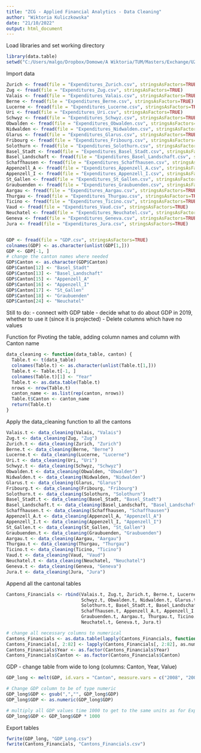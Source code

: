 ---
title: "ZCG - Applied Financial Analytics - Data Cleaning"
author: "Wiktoria Kuliczkowska"
date: "21/10/2022"
output: html_document
---
Load libraries and set working directory
```{r}
library(data.table)
setwd("C:/Users/malgo/Dropbox/Domowe/A Wiktoria/TUM/Masters/Exchange/UZH - classes/Applied Financial Analytics/Data")
```

Import data
```{r}
Zurich <- fread(file = "Expenditures_Zurich.csv", stringsAsFactors=TRUE) 
Zug <- fread(file = "Expenditures_Zug.csv", stringsAsFactors=TRUE) 
Valais <- fread(file = "Expenditures_Valais.csv", stringsAsFactors=TRUE) 
Berne <- fread(file = "Expenditures_Berne.csv", stringsAsFactors=TRUE) 
Lucerne <- fread(file = "Expenditures_Lucerne.csv", stringsAsFactors=TRUE) 
Uri <- fread(file = "Expenditures_Uri.csv", stringsAsFactors=TRUE) 
Schwyz <- fread(file = "Expenditures_Schwyz.csv", stringsAsFactors=TRUE) 
Obwalden <- fread(file = "Expenditures_Obwalden.csv", stringsAsFactors=TRUE) 
Nidwalden <- fread(file = "Expenditures_Nidwalden.csv", stringsAsFactors=TRUE) 
Glarus <- fread(file = "Expenditures_Glarus.csv", stringsAsFactors=TRUE) 
Fribourg <- fread(file = "Expenditures_Fribourg.csv", stringsAsFactors=TRUE) 
Solothurn <- fread(file = "Expenditures_Solothurn.csv", stringsAsFactors=TRUE) 
Basel_Stadt <- fread(file = "Expenditures_Basel_Stadt.csv", stringsAsFactors=TRUE) 
Basel_Landschaft <- fread(file = "Expenditures_Basel_Landschaft.csv", stringsAsFactors=TRUE) 
Schaffhausen <- fread(file = "Expenditures_Schaffhausen.csv", stringsAsFactors=TRUE) 
Appenzell_A <- fread(file = "Expenditures_Appenzell_A.csv", stringsAsFactors=TRUE) 
Appenzell_I <- fread(file = "Expenditures_Appenzell_I.csv", stringsAsFactors=TRUE) 
St_Gallen <- fread(file = "Expenditures_St_Gallen.csv", stringsAsFactors=TRUE)
Graubuenden <- fread(file = "Expenditures_Graubuenden.csv", stringsAsFactors=TRUE) 
Aargau <- fread(file = "Expenditures_Aargau.csv", stringsAsFactors=TRUE) 
Thurgau <- fread(file = "Expenditures_Thurgau.csv", stringsAsFactors=TRUE) 
Ticino <- fread(file = "Expenditures_Ticino.csv", stringsAsFactors=TRUE) 
Vaud <- fread(file = "Expenditures_Vaud.csv", stringsAsFactors=TRUE) 
Neuchatel <- fread(file = "Expenditures_Neuchatel.csv", stringsAsFactors=TRUE) 
Geneva <- fread(file = "Expenditures_Geneva.csv", stringsAsFactors=TRUE) 
Jura <- fread(file = "Expenditures_Jura.csv", stringsAsFactors=TRUE) 


GDP <- fread(file = "GDP.csv", stringsAsFactors=TRUE) 
colnames(GDP) <- as.character(unlist(GDP[1,]))
GDP <- GDP[-1, ]
# change the canton names where needed
GDP$Canton <- as.character(GDP$Canton)
GDP$Canton[12] <- "Basel_Stadt"
GDP$Canton[13] <- "Basel_Landschaft"
GDP$Canton[15] <- "Appenzell_A"
GDP$Canton[16] <- "Appenzell_I"
GDP$Canton[17] <- "St_Gallen"
GDP$Canton[18] <- "Graubuenden"
GDP$Canton[24] <- "Neuchatel"
```

Still to do:
- connect with GDP table
- decide what to do about GDP in 2019, whether to use it (since it is projected)
- Delete columns which have no values


Function for Pivoting the table, adding column names and column with Canton name
```{r}
data_cleaning <- function(data_table, canton) {
  Table.t <- t(data_table)
  colnames(Table.t) <- as.character(unlist(Table.t[1,]))
  Table.t <- Table.t[-1, ]
  colnames(Table.t)[1] <- "Year"
  Table.t <- as.data.table(Table.t)
  nrows <- nrow(Table.t)
  canton_name <- as.list(rep(canton, nrows))
  Table.t$Canton <- canton_name
  return(Table.t)
}
```

Apply the data_cleaning function to all the cantons
```{r}
Valais.t <- data_cleaning(Valais, "Valais")
Zug.t <- data_cleaning(Zug, "Zug")
Zurich.t <- data_cleaning(Zurich, "Zurich")
Berne.t <- data_cleaning(Berne, "Berne")
Lucerne.t <- data_cleaning(Lucerne, "Lucerne")
Uri.t <- data_cleaning(Uri, "Uri")
Schwyz.t <- data_cleaning(Schwyz, "Schwyz")
Obwalden.t <- data_cleaning(Obwalden, "Obwalden")
Nidwalden.t <- data_cleaning(Nidwalden, "Nidwalden")
Glarus.t <- data_cleaning(Glarus, "Glarus")
Fribourg.t <- data_cleaning(Fribourg, "Fribourg")
Solothurn.t <- data_cleaning(Solothurn, "Solothurn")
Basel_Stadt.t <- data_cleaning(Basel_Stadt, "Basel_Stadt")
Basel_Landschaft.t <- data_cleaning(Basel_Landschaft, "Basel_Landschaft")
Schaffhausen.t <- data_cleaning(Schaffhausen, "Schaffhausen")
Appenzell_A.t <- data_cleaning(Appenzell_A, "Appenzell_A")
Appenzell_I.t <- data_cleaning(Appenzell_I, "Appenzell_I")
St_Gallen.t <- data_cleaning(St_Gallen, "St_Gallen")
Graubuenden.t <- data_cleaning(Graubuenden, "Graubuenden")
Aargau.t <- data_cleaning(Aargau, "Aargau") 
Thurgau.t <- data_cleaning(Thurgau, "Thurgau")
Ticino.t <- data_cleaning(Ticino, "Ticino")
Vaud.t <- data_cleaning(Vaud, "Vaud")
Neuchatel.t <- data_cleaning(Neuchatel, "Neuchatel")
Geneva.t <- data_cleaning(Geneva, "Geneva")
Jura.t <- data_cleaning(Jura, "Jura")
```

Append all the cantonal tables
```{r}
Cantons_Financials <- rbind(Valais.t, Zug.t, Zurich.t, Berne.t, Lucerne.t, Uri.t, 
                            Schwyz.t, Obwalden.t, Nidwalden.t, Glarus.t, Fribourg.t,
                            Solothurn.t, Basel_Stadt.t, Basel_Landschaft.t, 
                            Schaffhausen.t, Appenzell_A.t, Appenzell_I.t, St_Gallen.t,
                            Graubuenden.t, Aargau.t, Thurgau.t, Ticino.t, Vaud.t,
                            Neuchatel.t, Geneva.t, Jura.t)

# change all necessary columns to numerical
Cantons_Financials <- as.data.table(lapply(Cantons_Financials, function(y) gsub(",", "", y)))
Cantons_Financials[, 2:82] <- lapply(Cantons_Financials[, 2:82], as.numeric)
Cantons_Financials$Year <- as.factor(Cantons_Financials$Year)
Cantons_Financials$Canton <- as.factor(Cantons_Financials$Canton)
```

GDP - change table from wide to long (columns: Canton, Year, Value)
```{r}
GDP_long <- melt(GDP, id.vars = "Canton", measure.vars = c("2008", "2009", "2010", "2011", "2012", "2013", "2014", "2015", "2016", "2017", "2018", "2019p"), variable.name = "Year", value.name = "GDP")

# Change GDP column to be of type numeric
GDP_long$GDP <- gsub(",","", GDP_long$GDP)
GDP_long$GDP <- as.numeric(GDP_long$GDP)

# multiply all GDP values time 1000 to get to the same units as for Expenditures
GDP_long$GDP <- GDP_long$GDP * 1000
```


Export tables
```{r}
fwrite(GDP_long, "GDP_Long.csv")
fwrite(Cantons_Financials, "Cantons_Financials.csv")
```
